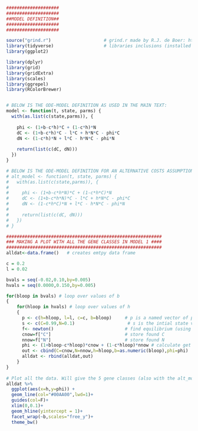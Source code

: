 ```r

####################
####################
##MODEL DEFINITION##
####################
####################

source("grind.r")                    # grind.r made by R.J. de Boer: http://theory.bio.uu.nl/rdb/grind.html
library(tidyverse)                   # libraries inclusions (installed with install.packages("name"))
library(ggplot2)

library(dplyr)
library(grid)
library(gridExtra)
library(scales)
library(ggrepel)
library(RColorBrewer)


# BELOW IS THE ODE-MODEL DEFINITION AS USED IN THE MAIN TEXT:
model <- function(t, state, parms) {
  with(as.list(c(state,parms)), {
    
    phi <- (1+b-c*h)*C + (1-c*h)*N
    dC <- (1+b-c*h)*C - l*C + h*N*C - phi*C 
    dN <- (1-c*h)*N + l*C - h*N*C - phi*N
    
    return(list(c(dC, dN)))
  })
}  

# BELOW IS THE ODE-MODEL DEFINITION FOR AN ALTERNATIVE COSTS ASSUMPTION (see supplementary materials):
# alt_model <- function(t, state, parms) {
#   with(as.list(c(state,parms)), {
#     
#     phi <- (1+b-c*h*N)*C + (1-c*h*C)*N
#     dC <- (1+b-c*h*N)*C - l*C + h*N*C - phi*C 
#     dN <- (1-c*h*C)*N + l*C - h*N*C - phi*N
#     
#     return(list(c(dC, dN)))
#   })
# }  
``` 

```r
###########################################################
### MAKING A PLOT WITH ALL THE GENE CLASSES IN MODEL 1 ####
###########################################################
alldat<-data.frame()   # creates emtpy data frame

c = 0.2
l = 0.02

bvals = seq(-0.02,0.10,by=0.005)
hvals = seq(0.0000,0.150,by=0.005)

for(bloop in bvals) # loop over values of b
{
    for(hloop in hvals) # loop over values of h
    {
      p <- c(h=hloop, l=l, c=c, b=bloop)     # p is a named vector of parameters
      s <- c(C=0.99,N=0.1)                    # s is the intial state vector
      f<- newton()                           # find equilibrium (using the Newton-Raphson method)
      cnow=f["C"]                            # store found C
      nnow=f["N"]                            # store found N         
      phi <- (1+bloop-c*hloop)*cnow + (1-c*hloop)*nnow # calculate get phi for this iteration
      out <- cbind(C=cnow,N=nnow,h=hloop,b=as.numeric(bloop),phi=phi)
      alldat <- rbind(alldat,out)
    }
}
  
# Plot all the data. Will give the 5 gene classes (also with the alt_model). 
alldat %>%
  ggplot(aes(x=h,y=phi)) +
  geom_line(col="#00AA00",lwd=1)+
  guides(col=F)+
  xlim(0,0.1)+
  geom_hline(yintercept = 1)+
  facet_wrap(~b,scales="free_y")+
  theme_bw()        

  
```

